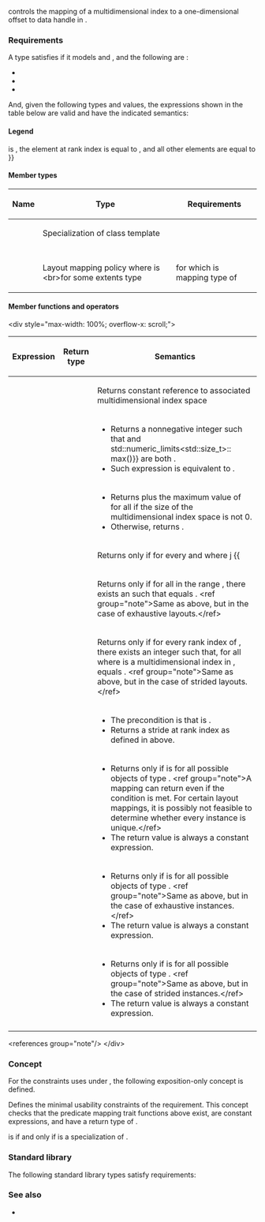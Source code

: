 {{cpp/named req/title|LayoutMapping|notes={{mark since c++23}}}}
{{cpp/named req/navbar}}

{{named req|LayoutMapping}} controls the mapping of a multidimensional index to a one-dimensional offset to data handle in {{c/core|std::mdspan}}.

===Requirements===
A type {{tt|M}} satisfies {{named req/core|LayoutMapping}} if it models {{lconcept|copyable}} and {{lconcept|equality_comparable}}, and the following are {{c|true}}:
* {{c|std::is_nothrow_move_constructible_v&lt;M&gt;}}
* {{c|std::is_nothrow_move_assignable_v&lt;M&gt;}}
* {{c|std::is_nothrow_swappable_v&lt;M&gt;}}

And, given the following types and values, the expressions shown in the table below are valid and have the indicated semantics:

====Legend====
{{dsc begin}}
{{dsc hitem|Type|Definition}}
{{dsc|{{tt|M}}|a layout mapping class}}
{{dsc hitem|Value|Definition}}
{{dsc|{{c|m}}|a value of type (possibly const-qualified) {{tt|M}}}}
{{dsc|{{c|i}}, {{c|j}}|packs of (possibly const-qualified) integers that are multidimensional indices in {{c|m.extents()}}}}
{{dsc|{{c|r}}|a (possibly const-qualified) rank index of {{c/core|typename M​::​extents_type}}}}
{{dsc|{{c|d_r}}|a pack of (possibly const-qualified) integers for which {{c|sizeof...(d_r) {{==}} M​::​extents_type​::​rank()}} is {{c|true}}, the element at rank index {{c|r}} is equal to {{c|1}}, and all other elements are equal to {{c|0}}}}
{{dsc end}}

====Member types====
{|class=wikitable
!Name||Type||Requirements
|-
|{{tt|M::extents_type}}||Specialization of class template {{c/core|std::extents}}||
|-
|{{tt|M::index_type}}||{{c/core|typename M::extents_type::index_type}}||
|-
|{{tt|M::rank_type}}||{{c/core|typename M::extents_type::rank_type}}||
|-
|{{tt|M::layout_type}}||Layout mapping policy {{tt|MP}} where {{c/core|typename MP::template mapping&lt;E&gt;}} is {{tt|M}}&lt;br&gt;for some extents type {{tt|E}}||{{named req|LayoutMappingPolicy}} for which {{tt|M}} is mapping type of {{tt|MP}}
|}

====Member functions and operators====
&lt;div style="max-width: 100%; overflow-x: scroll;"&gt;
{|class=wikitable
!Expression||Return type||Semantics
|-
|{{c|m.extents()}}||{{c/core|const typename M​::​extents_type&amp;}}||Returns constant reference to associated multidimensional index space
|-
|{{c|m(i...)}}||{{c/core|typename M​::​index_type}}||
* Returns a nonnegative integer {{c|o}} such that {{c|o &lt; std::numeric_limits&lt;typename M​::​index_type&gt;​::​max()}} and {{c|o &lt;{{=}} std::numeric_limits&lt;std::size_t&gt;​::​max()}} are both {{c|true}}.
* Such expression is equivalent to {{c|m(static_cast&lt;typename M::index_type&gt;(i)...)}}.
|-
|{{c|m.required_span_size()}}||{{c/core|typename M​::​index_type}}||
* Returns {{c|1}} plus the maximum value of {{c|m(i...)}} for all {{c|i}} if the size of the multidimensional index space {{c|m.extents()}} is not 0. 
* Otherwise, returns {{c|0}}.
|-
|{{c|m.is_unique()}}||{{c/core|bool}}||Returns {{c|true}} only if for every {{c|i}} and {{c|j}} where {{c|(i !{{=}} j {{!!}} ...)}} is {{c|true}}, {{c|m(i...) !{{=}} m(j...)}} is {{c|true}}. &lt;ref group="note"&gt;A mapping can return {{c|false}} even if the condition is met. For certain layouts, it is possibly not feasible to determine efficiently whether the layout is unique.&lt;/ref&gt;
|-
|{{c|m.is_exhaustive()}}||{{c/core|bool}}||Returns {{c|true}} only if for all {{c|k}} in the range {{range|0|m.required_span_size()}}, there exists an {{c|i}} such that {{c|m(i...)}} equals {{c|k}}. &lt;ref group="note"&gt;Same as above, but in the case of exhaustive layouts.&lt;/ref&gt;
|-
|{{c|m.is_strided()}}||{{c/core|bool}}||Returns {{c|true}} only if for every rank index {{c|r}} of {{c|m.extents()}}, there exists an integer {{c|s_r}} such that, for all {{c|i}} where {{c|(i + d_r)}} is a multidimensional index in {{c|m.extents()}}, {{c|m((i + d_r)...) - m(i...)}} equals {{c|s_r}}. &lt;ref group="note"&gt;Same as above, but in the case of strided layouts.&lt;/ref&gt;
|-
|{{c|m.stride(r)}}||{{c/core|typename M​::​index_type}}||
* The precondition is that {{c|m.is_strided()}} is {{c|true}}.
* Returns a stride {{c|s_r}} at rank index {{c|r}} as defined in {{c|m.is_strided()}} above. 
|-
|{{c|M::is_always_unique()}}||{{c/core|bool}}||
* Returns {{c|true}} only if {{c|m.is_unique()}} is {{c|true}} for all possible objects {{c|m}} of type {{tt|M}}. &lt;ref group="note"&gt;A mapping can return {{c|false}} even if the condition is met. For certain layout mappings, it is possibly not feasible to determine whether every instance is unique.&lt;/ref&gt;
* The return value is always a constant expression.
|-
|{{c|M::is_always_exhaustive()}}||{{c/core|bool}}||
* Returns {{c|true}} only if {{c|m.is_exhaustive()}} is {{c|true}} for all possible objects {{c|m}} of type {{tt|M}}. &lt;ref group="note"&gt;Same as above, but in the case of exhaustive instances.&lt;/ref&gt;
* The return value is always a constant expression.
|-
|{{c|M::is_always_strided()}}||{{c/core|bool}}||
* Returns {{c|true}} only if {{c|m.is_strided()}} is {{c|true}} for all possible objects {{c|m}} of type {{tt|M}}. &lt;ref group="note"&gt;Same as above, but in the case of strided instances.&lt;/ref&gt;
* The return value is always a constant expression.
|-
|}
&lt;references group="note"/&gt;
&lt;/div&gt;

===Concept===
For the constraints uses under {{lc|std::layout_stride::mapping}}, the following exposition-only concept is defined.
{{ddcla|anchor=layout-mapping-alike|expos=yes|1=
template&lt; class M &gt;
concept /*layout-mapping-alike*/ = requires 
{
    requires /*is-extents*/&lt;typename M::extents_type&gt;;
    { M::is_always_strided() }    -&gt; std::same_as&lt;bool&gt;;
    { M::is_always_exhaustive() } -&gt; std::same_as&lt;bool&gt;;
    { M::is_always_unique() }     -&gt; std::same_as&lt;bool&gt;;
    std::bool_constant&lt;M::is_always_strided()&gt;::value;
    std::bool_constant&lt;M::is_always_exhaustive()&gt;::value;
    std::bool_constant&lt;M::is_always_unique()&gt;::value;
};
}}

Defines the minimal usability constraints of the {{named req/core|LayoutMapping}} requirement. This concept checks that the predicate mapping trait functions above exist, are constant expressions, and have a return type of {{c/core|bool}}.

{{c/core|/*is-extents*/&lt;E&gt;}} is {{c|true}} if and only if {{tt|E}} is a specialization of {{lc|std::extents}}.

===Standard library===
The following standard library types satisfy {{named req/core|LayoutMapping}} requirements:
{{dsc begin}}
{{dsc inc|cpp/container/mdspan/layout_left/dsc mapping}}
{{dsc inc|cpp/container/mdspan/layout_right/dsc mapping}}
{{dsc inc|cpp/container/mdspan/layout_stride/dsc mapping}}
{{dsc inc|cpp/container/mdspan/layout_left_padded/dsc mapping}}
{{dsc inc|cpp/container/mdspan/layout_right_padded/dsc mapping}}
{{dsc end}}

===See also===
* {{named req|LayoutMappingPolicy}}

{{langlinks|es|ja|ru|zh}}